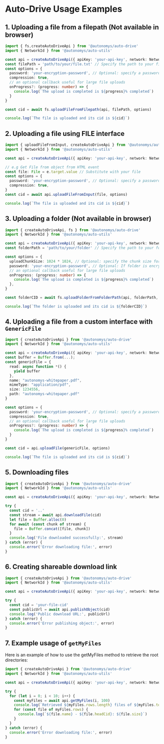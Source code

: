 # Auto-Drive Usage Examples

## 1. Uploading a file from a filepath (Not available in browser)

```typescript
import { fs,createAutoDriveApi } from '@autonomys/auto-drive'
import { NetworkId } from '@autonomys/auto-utils'

const api = createAutoDriveApi({ apiKey: 'your-api-key', network: NetworkId.TAURUS }) // Initialize your API instance with API key
const filePath = 'path/to/your/file.txt' // Specify the path to your file
const options = {
  password: 'your-encryption-password', // Optional: specify a password for encryption
  compression: true,
  // an optional callback useful for large file uploads
  onProgress?: (progress: number) => {
    console.log(`The upload is completed is ${progress}% completed`)
  }
}

const cid = await fs.uploadFileFromFilepath(api, filePath, options)

console.log(`The file is uploaded and its cid is ${cid}`)
```

## 2. Uploading a file using FILE interface 

```typescript
import { uploadFileFromInput, createAutoDriveApi } from '@autonomys/auto-drive'
import { NetworkId } from '@autonomys/auto-utils'

const api = createAutoDriveApi({ apiKey: 'your-api-key', network: NetworkId.TAURUS }) // Initialize your API instance with API key

// e.g Get File from object from HTML event
const file: File = e.target.value // Substitute with your file
const options = {
  password: 'your-encryption-password', // Optional: specify a password for encryption
  compression: true,
}
const cid = await api.uploadFileFromInput(file, options)

console.log(`The file is uploaded and its cid is ${cid}`)
```

## 3. Uploading a folder (Not available in browser)

```typescript
import { createAutoDriveApi, fs } from '@autonomys/auto-drive'
import { NetworkId } from '@autonomys/auto-utils'

const api = createAutoDriveApi({ apiKey: 'your-api-key', network: NetworkId.TAURUS }) // Initialize your API instance with API key
const folderPath = 'path/to/your/folder' // Specify the path to your folder

const options = {
  uploadChunkSize: 1024 * 1024, // Optional: specify the chunk size for uploads
  password: 'your-encryption-password', // Optional: If folder is encrypted
  // an optional callback useful for large file uploads
  onProgress: (progress: number) => {
    console.log(`The upload is completed is ${progress}% completed`)
  },
}

const folderCID = await fs.uploadFolderFromFolderPath(api, folderPath, options)

console.log(`The folder is uploaded and its cid is ${folderCID}`)
```

## 4. Uploading a file from a custom interface with `GenericFile`

```typescript
import { createAutoDriveApi } from '@autonomys/auto-drive'
import { NetworkId } from '@autonomys/auto-utils'

const api = createAutoDriveApi({ apiKey: 'your-api-key', network: NetworkId.TAURUS }) // Initialize your API instance with API key
const buffer = Buffer.from(...);
const genericFile = {
  read: async function *() {
    yield buffer
  },
  name: "autonomys-whitepaper.pdf",
  mimeType: "application/pdf",
  size: 1234556,
  path: "autonomys-whitepaper.pdf"
}

const options = {
  password: 'your-encryption-password', // Optional: specify a password for encryption
  compression: true,
  // an optional callback useful for large file uploads
  onProgress?: (progress: number) => {
    console.log(`The upload is completed is ${progress}% completed`)
  }
}

const cid = api.uploadFile(genericFile, options)

console.log(`The file is uploaded and its cid is ${cid}`)
```

## 5. Downloading files

```typescript
import { createAutoDriveApi } from '@autonomys/auto-drive'
import { NetworkId } from '@autonomys/auto-utils'

const api = createAutoDriveApi({ apiKey: 'your-api-key', network: NetworkId.TAURUS }) // Initialize your API instance with API key

try {
  const cid = '..'
  const stream = await api.downloadFile(cid)
  let file = Buffer.alloc(0)
  for await (const chunk of stream) {
    file = Buffer.concat([file, chunk])
  }
  console.log('File downloaded successfully:', stream)
} catch (error) {
  console.error('Error downloading file:', error)
}
```

## 6. Creating shareable download link

```typescript
import { createAutoDriveApi } from '@autonomys/auto-drive'
import { NetworkId } from '@autonomys/auto-utils'

const api = createAutoDriveApi({ apiKey: 'your-api-key', network: NetworkId.TAURUS }) // Initialize your API instance with API key

try {
  const cid = 'your-file-cid'
  const publicUrl = await api.publishObject(cid)
  console.log('Public download URL:', publicUrl)
} catch (error) {
  console.error('Error publishing object:', error)
}
```

## 7. Example usage of `getMyFiles`

Here is an example of how to use the getMyFiles method to retrieve the root directories:

```typescript
import { createAutoDriveApi } from '@autonomys/auto-drive'
import { NetworkId } from '@autonomys/auto-utils'

const api = createAutoDriveApi({ apiKey: 'your-api-key', network: NetworkId.TAURUS }) // Initialize your API instance with API key

try {
  for (let i = 0; i < 10; i++) {
    const myFiles = await api.getMyFiles(i, 100)
    console.log(`Retrieved ${myFiles.rows.length} files of ${myFiles.totalCount} total`)
    for (const file of myFiles.rows) {
      console.log(`${file.name} - ${file.headCid}: ${file.size}`)
    }
  }
} catch (error) {
  console.error('Error downloading file:', error)
}
```